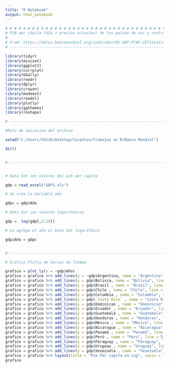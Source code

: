 ---
title: "R Notebook"
output: html_notebook
---


```{r}

# # # # # # # # # # # # # # # # # # # # # # # # # # # # # # # # # # # # # # # # # # # # # #
# PIB per cápita (US$ a precios actuales) de los paises de sur y centro America.
#
# From: https://datos.bancomundial.org/indicador/NY.GDP.PCAP.CD?locations=AR
# --------------------------------------------------------------------------------------- #

library(tidyr)
library(miscset)
library(ggplot2)
library(corrplot) 
library(GGally)
library(readr)  
library(dplyr)  
library(crayon) 
library(modeest)
library(readxl)
library(plotly)
library(ggthemes)
library(reshape)

```





```{r}

# --------------------------------------------------------------------------------------- #

#Ruta de ubicacion del archivo

setwd("C:/Users/54116/Desktop/Carpetas/Trabajos en R/Banco Mundial")

dir()


# --------------------------------------------------------------------------------------- #


# Data Set con valores del pib per capita

gdp = read_excel("GDP1.xls") 

# Se crea la Variable año

gdpc = gdp$Año  

# Data Set con valores logaritmicos

gdp =  log(gdp[,2:19])

# Le agrego el año al Data Set logaritmico

gdp$Año = gdpc


# --------------------------------------------------------------------------------------- #

# Grafico Plotly de Series de Tiempo 

grafico = plot_ly(x = ~gdp$Año) 
grafico = grafico %>% add_lines(y = ~gdp$Argentina, name = "Argentina", line = list(shape = "spline")) 
grafico = grafico %>% add_lines(y = gdp$Bolivia, name = "Bolivia", line = list(shape = "spline")) 
grafico = grafico %>% add_lines(y = gdp$Brasil , name = "Brasil", line = list(shape = "spline")) 
grafico = grafico %>% add_lines(y = gdp$Chile , name = "Chile", line = list(shape = "spline")) 
grafico = grafico %>% add_lines(y = gdp$Colombia , name = "Colombia", line = list(shape = "spline")) 
grafico = grafico %>% add_lines(y = gdp$`Costa Rica` , name = "Costa Rica`", line = list(shape = "spline"))
grafico = grafico %>% add_lines(y = gdp$Dominican , name = "Dominican", line = list(shape = "spline"))
grafico = grafico %>% add_lines(y = gdp$Ecuador , name = "Ecuador", line = list(shape = "spline"))
grafico = grafico %>% add_lines(y = gdp$Guatemala , name = "Guatemala", line = list(shape = "spline"))
grafico = grafico %>% add_lines(y = gdp$Honduras , name = "Honduras", line = list(shape = "spline"))
grafico = grafico %>% add_lines(y = gdp$México , name = "México", line = list(shape = "spline"))
grafico = grafico %>% add_lines(y = gdp$Nicaragua , name = "Nicaragua", line = list(shape = "spline"))
grafico = grafico %>% add_lines(y = gdp$Panamá , name = "Panamá", line = list(shape = "spline"))
grafico = grafico %>% add_lines(y = gdp$Perú , name = "Perú", line = list(shape = "spline"))
grafico = grafico %>% add_lines(y = gdp$Paraguay , name = "Paraguay", line = list(shape = "spline"))
grafico = grafico %>% add_lines(y = gdp$Uruguay , name = "Uruguay", line = list(shape = "spline"))
grafico = grafico %>% add_lines(y = gdp$Venezuela , name = "Venezuela", line = list(shape = "spline"))
grafico = grafico %>% layout(title = "Pib Per capita en Log", xaxis = list(title = 'Año'), yaxis = list (title = 'Pib Per Capita'))
grafico






```

